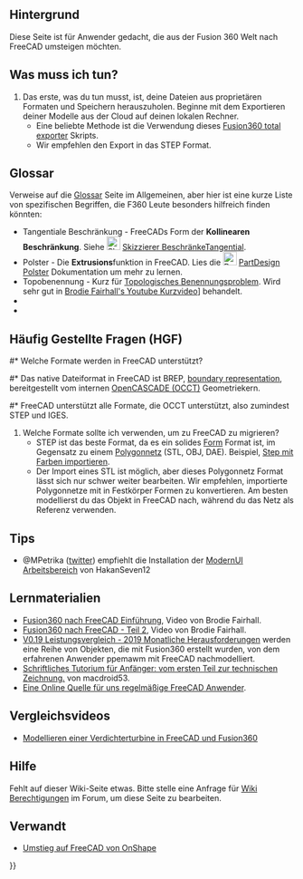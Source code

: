 <languages/>
{{TOCright}}

<span id="Background"></span>
== Hintergrund ==

Diese Seite ist für Anwender gedacht, die aus der Fusion 360 Welt nach FreeCAD umsteigen möchten.

<span id="What_do_I_do?"></span>
== Was muss ich tun? ==

# Das erste, was du tun musst, ist, deine Dateien aus proprietären Formaten und Speichern herauszuholen. Beginne mit dem Exportieren deiner Modelle aus der Cloud auf deinen lokalen Rechner.
#* Eine beliebte Methode ist die Verwendung dieses [https://github.com/Jnesselr/fusion-360-total-exporter Fusion360 total exporter] Skripts.
#* Wir empfehlen den Export in das STEP Format.

== Glossar ==
{{VeryImportantMessage|Bitte bezieh dich auch auf das in Arbeit befindliche [[CAD_Rosetta_Stone/de|CAD Rosetta Stone]] Projekt, um die analogen Namen zu lernen, die beliebte proprietäre CADs verwenden}}

Verweise auf die [[Glossary/de|Glossar]] Seite im Allgemeinen, aber hier ist eine kurze Liste von spezifischen Begriffen, die F360 Leute besonders hilfreich finden könnten:


* Tangentiale Beschränkung - FreeCADs Form der '''Kollinearen Beschränkung'''. Siehe [[Image:Sketcher_ConstrainTangent.svg|24px|link=Sketcher_ConstrainTangent/de]] [[Sketcher_ConstrainTangent/de#Zwischen_zwei_Linien_.28kollinear.29|Skizzierer BeschränkeTangential]].
* Polster - Die '''Extrusions'''funktion in FreeCAD. Lies die [[Image:PartDesign_Pad.svg|24px|link=PartDesign_Pad]] [[PartDesign_Pad/de|PartDesign Polster]] Dokumentation um mehr zu lernen.
* Topobenennung - Kurz für [[Topological_naming_problem/de|Topologisches Benennungsproblem]]. Wird sehr gut in [https://www.youtube.com/watch?v=6p2vqEEmWq4 Brodie Fairhall's Youtube Kurzvideo]] behandelt. 
* 
*

<span id="FAQ"></span>
== Häufig Gestellte Fragen (HGF) ==

#* Welche Formate werden in FreeCAD unterstützt?
#* Das native Dateiformat in FreeCAD ist BREP, [https://en.wikipedia.org/wiki/Boundary_representation boundary representation], bereitgestellt vom internen [[OpenCASCADE/de|OpenCASCADE (OCCT)]] Geometriekern.
#* FreeCAD unterstützt alle Formate, die OCCT unterstützt, also zumindest STEP und IGES.
#Welche Formate sollte ich verwenden, um zu FreeCAD zu migrieren?
#* STEP ist das beste Format, da es ein solides [[Shape/de|Form]] Format ist, im Gegensatz zu einem [[Mesh/de|Polygonnetz]] (STL, OBJ, DAE). Beispiel, [https://forum.freecadweb.org/viewtopic.php?f=3&t=50308 Step mit Farben importieren].
#* Der Import eines STL ist möglich, aber dieses Polygonnetz Format lässt sich nur schwer weiter bearbeiten. Wir empfehlen, importierte Polygonnetze mit {{Button|[[File:Part_ShapeFromMesh.svg|16px]] [[Part_ShapeFromMesh/de|PartFormAusNetz]]}} in Festkörper Formen zu konvertieren. Am besten modellierst du das Objekt in FreeCAD nach, während du das Netz als Referenz verwenden.

== Tips ==

* @MPetrika ([https://twitter.com/MPetrikas/status/1362051484704264198 twitter]) empfiehlt die Installation der [[ModernUI_Workbench/de|ModernUI Arbeitsbereich]] von HakanSeven12 


<span id="Learning_Resources"></span>
== Lernmaterialien ==

* [https://www.youtube.com/watch?v=_GxJkB23ZHM Fusion360 nach FreeCAD Einführung], Video von Brodie Fairhall.
* [https://www.youtube.com/watch?v=IESZD4QS3P8 Fusion360 nach FreeCAD - Teil 2], Video von Brodie Fairhall.
* [https://forum.freecadweb.org/viewtopic.php?f=36&t=50492 V0.19 Leistungsvergleich - 2019 Monatliche Herausforderungen] werden eine Reihe von Objekten, die mit Fusion360 erstellt wurden, von dem erfahrenen Anwender ppemawm mit FreeCAD nachmodelliert.
* [https://github.com/macdroid53/LearningFreeCAD Schriftliches Tutorium für Anfänger: vom ersten Teil zur technischen Zeichnung.] von macdroid53.
* [https://www.freecad.info/ Eine Online Quelle für uns regelmäßige FreeCAD Anwender].

<span id="Comparison_Videos"></span>
== Vergleichsvideos ==

* [https://www.youtube.com/watch?v=kirDbZd0dvI&feature=youtu.be Modellieren einer Verdichterturbine in FreeCAD und Fusion360]

<span id="Help"></span>
== Hilfe ==

Fehlt auf dieser Wiki-Seite etwas. Bitte stelle eine Anfrage für [https://forum.freecadweb.org/viewtopic.php?f=21&t=6830 Wiki Berechtigungen] im Forum, um diese Seite zu bearbeiten. 

<span id="Related"></span>
== Verwandt ==

* [[Migrating_to_FreeCAD_from_OnShape/de|Umstieg auf FreeCAD von OnShape]]


{{Userdocnavi{{#translation:}}}}